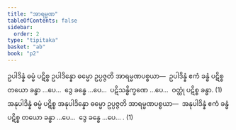 ```yaml
---
title: "အာရမ္မဏ"
tableOfContents: false
sidebar:
  order: 2
type: "tipitaka"
basket: "ab"
book: "p2"
---
```



<DynamicBreadcrumb />

<Division number="417" book="p2" e="ch" v="38" p="537">

<Paragraph number="3379" book="p2">
ဥပါဒိန္နံ ဓမ္မံ ပဋိစ္စ ဥပါဒိန္နော ဓမ္မော ဥပ္ပဇ္ဇတိ အာရမ္မဏပစ္စယာ—  ဥပါဒိန္နံ ဧကံ ခန္ဓံ ပဋိစ္စ တယော ခန္ဓာ …ပေ…  ဒွေ ခန္ဓေ …ပေ…  ပဋိသန္ဓိက္ခဏေ …ပေ…  ဝတ္ထုံ ပဋိစ္စ ခန္ဓာ. (1)
</Paragraph>

<Paragraph number="3380" book="p2">
အနုပါဒိန္နံ ဓမ္မံ ပဋိစ္စ အနုပါဒိန္နော ဓမ္မော ဥပ္ပဇ္ဇတိ အာရမ္မဏပစ္စယာ—  အနုပါဒိန္နံ ဧကံ ခန္ဓံ ပဋိစ္စ တယော ခန္ဓာ …ပေ…  ဒွေ ခန္ဓေ …ပေ… . (1)
</Paragraph>
</Division>